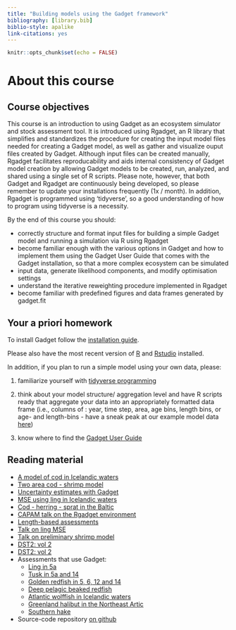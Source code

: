 ```yaml
---
title: "Building models using the Gadget framework"
bibliography: [library.bib]
biblio-style: apalike
link-citations: yes
---
```


```r
knitr::opts_chunk$set(echo = FALSE)
```

# About this course

## Course objectives

This course is an introduction to using Gadget as an ecosystem simulator 
and stock assessment tool. It is introduced using Rgadget, an R library 
that simplifies and standardizes the procedure for creating the input model 
files needed for creating a Gadget model, as well as gather and visualize 
ouput files created by Gadget. Although input files can be created manually,
Rgadget facilitates reproducability and aids internal consistency of Gadget 
model creation by allowing Gadget models to be created, run, analyzed, and 
shared using a single set of R scripts. Please note, however, that both
Gadget and Rgadget are continuously being developed, so please remember to
update your installations frequently (1x / month). In addition, Rgadget is 
programmed using 'tidyverse', so a good understanding of how to program using 
tidyverse is a necessity. 

By the end of this course you should:

* correctly structure and format input files for building a simple Gadget
model and running a simulation via R using Rgadget
* become familiar enough with the various options in Gadget and how to implement
them using the Gadget User Guide that comes with the Gadget installation,
so that a more complex ecosystem can be simulated
* input data, generate likelihood components, and modify optimisation settings 
* understand the iterative reweighting procedure implemented in Rgadget
* become familiar with predefined figures and data frames generated by gadget.fit

## Your a priori homework

To install Gadget follow the [installation guide](installing-gadget-from-source.html). 

Please also have the most recent version of [R](https://cran.r-project.org/) and [Rstudio](https://www.rstudio.com/) installed.

In addition, if you plan to run a simple model using your own data, please:

1. familiarize yourself with [tidyverse programming](introduction-to-tidyverse.html)

2. think about your model structure/ aggregation level and have R scripts ready that 
aggregate your data into an appropriately formatted data frame (i.e., columns of :
year, time step, area, age bins, length bins, or age- and length-bins - have a sneak
peak at our example model data [here](https://heima.hafro.is/~bthe/data_provided.zip))

3. know where to find the [Gadget User Guide](https://hafro.github.io/gadget2/userguide/chap-stock.html#sec:stockgrowth)


## Reading material

* [A model of cod in Icelandic waters](docs/ajms.pdf)
* [Two area cod - shrimp model](http://raunvisindastofnun.hi.is/sites/raunvisindastofnun.hi.is/files/rh-03-2011.pdf)
* [Uncertainty estimates with Gadget](docs/TAMS_Elvarsson.pdf)
* [MSE using ling in Icelandic waters](docs/elvarsson2018ling.pdf)
* [Cod - herring - sprat in the Baltic](docs/Kulatska_baltic_2018.pdf)
* [CAPAM talk on the Rgadget environment](http://capamresearch.org/sites/default/files/gadget_pre_Bjarki.pdf)
* [Length-based assessments](docs/lba.pdf)
* [Talk on ling MSE](docs/ling_pre.pdf)
* [Talk on preliminary shrimp model](docs/Icelandshrimp_PJW.pdf)
* [DST2: vol 2](https://www.hafogvatn.is/static/research/files/fjolrit-118.pdf)
* [DST2: vol 2](https://www.hafogvatn.is/static/research/files/fjolrit-119.pdf)
* Assessments that use Gadget:
  + [Ling in 5a](http://www.ices.dk/sites/pub/Publication%20Reports/Stock%20Annexes/2017/lin.27.5a_SA.pdf)
  + [Tusk in 5a and 14](http://www.ices.dk/sites/pub/Publication%20Reports/Stock%20Annexes/2017/lin.27.5a_SA.pdf)
  + [Golden redfish in 5, 6, 12 and 14](http://ices.dk/sites/pub/Publication%20Reports/Stock%20Annexes/2015/smr-5614_SA.pdf)
  + [Deep pelagic beaked redfish](http://ices.dk/sites/pub/Publication%20Reports/Stock%20Annexes/2015/smn-dp_SA.pdf) 
  + [Atlantic wolffish in Icelandic waters](https://www.hafogvatn.is/static/extras/images/09-AtlanticWolffish_TR%20(1)1141513.pdf)
  + [Greenland halibut in the Northeast Artic](http://ices.dk/sites/pub/Publication%20Reports/Stock%20Annexes/2015/ghl-arct_SA.pdf)
  + [Southern hake](http://www.ices.dk/sites/pub/Publication%20Reports/Stock%20Annexes/2017/hke-soth_SA.pdf)
* Source-code repository [on github](http://github.com/fishvice/gadget-models/)
 

